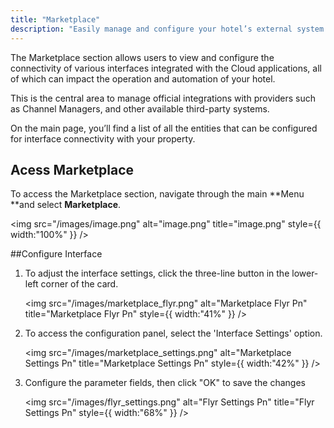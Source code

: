 ```yaml
---
title: "Marketplace"
description: "Easily manage and configure your hotel’s external system integrations in one centralized place."
---
```


The Marketplace section allows users to view and configure the connectivity of various interfaces integrated with the Cloud applications, all of which can impact the operation and automation of your hotel.

This is the central area to manage official integrations with providers such as Channel Managers, and other available third-party systems.

On the main page, you’ll find a list of all the entities that can be configured for interface connectivity with your property.

## Acess Marketplace

To access the Marketplace section, navigate through the main \*\*Menu  \*\*and select **Marketplace**.

<img
  src="/images/image.png"
  alt="image.png"
  title="image.png"
  style={{ width:"100%" }}
/>

##Configure Interface

1. To adjust the interface settings, click the three-line button in the lower-left corner of the card.

   <img
     src="/images/marketplace_flyr.png"
     alt="Marketplace Flyr Pn"
     title="Marketplace Flyr Pn"
     style={{ width:"41%" }}
   />


2. To access the configuration panel, select the 'Interface Settings' option.

   <img
     src="/images/marketplace_settings.png"
     alt="Marketplace Settings Pn"
     title="Marketplace Settings Pn"
     style={{ width:"42%" }}
   />
3. Configure the parameter fields, then click "OK" to save the changes

   <img
     src="/images/flyr_settings.png"
     alt="Flyr Settings Pn"
     title="Flyr Settings Pn"
     style={{ width:"68%" }}
   />